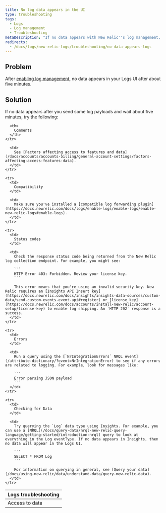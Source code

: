 ```yaml
---
title: No log data appears in the UI
type: troubleshooting
tags:
  - Logs
  - Log management
  - Troubleshooting
metaDescription: "If no data appears with New Relic''s log management, follow these troubleshooting tips."
redirects:
  - /docs/logs/new-relic-logs/troubleshooting/no-data-appears-logs
---
```


## Problem

After [enabling log management](/docs/logs/new-relic-logs/enable-logs/enable-new-relic-logs), no data appears in your Logs UI after about five minutes.

## Solution

If no data appears after you send some log payloads and wait about five minutes, try the following:

<table>
  <thead>
    <tr>
      <th>
        Logs troubleshooting
      </th>

      <th>
        Comments
      </th>
    </tr>
  </thead>

  <tbody>
    <tr>
      <td>
        Access to data
      </td>

      <td>
        See [Factors affecting access to features and data](/docs/accounts/accounts-billing/general-account-settings/factors-affecting-access-features-data).
      </td>
    </tr>

    <tr>
      <td>
        Compatibility
      </td>

      <td>
        Make sure you've installed a [compatible log forwarding plugin](https://docs.newrelic.com/docs/logs/enable-logs/enable-logs/enable-new-relic-logs#enable-logs).
      </td>
    </tr>

    <tr>
      <td>
        Status codes
      </td>

      <td>
        Check the response status code being returned from the New Relic log collection endpoint. For example, you might see:

        ```
        HTTP Error 403: Forbidden. Review your license key.
        ```

        This error means that you're using an invalid security key. New Relic requires an [Insights API Insert key](https://docs.newrelic.com/docs/insights/insights-data-sources/custom-data/send-custom-events-event-api#register) or [license key](https://docs.newrelic.com/docs/accounts/install-new-relic/account-setup/license-key) to enable log shipping. An `HTTP 202` response is a success.
      </td>
    </tr>

    <tr>
      <td>
        Errors
      </td>

      <td>
        Run a query using the [`NrIntegrationErrors` NRQL event](/attribute-dictionary/?event=NrIntegrationError) to see if any errors are related to logging. For example, look for messages like:

        ```
        Error parsing JSON payload
        ```
      </td>
    </tr>

    <tr>
      <td>
        Checking for Data
      </td>

      <td>
        Try querying the `Log` data type using Insights. For example, you can use a [NRQL](/docs/query-data/nrql-new-relic-query-language/getting-started/introduction-nrql) query to look at everything in the Log eventType. If no data appears in Insights, then no data will appear in the Logs UI.

        ```
        SELECT * FROM Log
        ```

        For information on querying in general, see [Query your data](/docs/using-new-relic/data/understand-data/query-new-relic-data).
      </td>
    </tr>
  </tbody>
</table>
